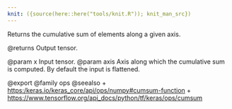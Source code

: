 ```yaml
---
knit: ({source(here::here("tools/knit.R")); knit_man_src})
---
```

Returns the cumulative sum of elements along a given axis.

@returns
    Output tensor.

@param x Input tensor.
@param axis Axis along which the cumulative sum is computed.
    By default the input is flattened.

@export
@family ops
@seealso
+ <https:/keras.io/keras_core/api/ops/numpy#cumsum-function>
+ <https://www.tensorflow.org/api_docs/python/tf/keras/ops/cumsum>
